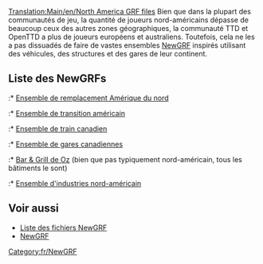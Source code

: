 [[Translation:Main/en/North America GRF files]]
{{en/-}}
{{Template:NewGRF Pays/Fr|
Drapeau=800px-Flag of the United States.png|
nom=États-Unis d'Amérique|
siteWeb=www.as-st.com/ttd/newusa/|
nomEnsemble=Ensemble de transition américain}}
Bien que dans la plupart des communautés de jeu, la quantité de joueurs nord-américains dépasse de beaucoup ceux des autres zones géographiques, la communauté TTD et OpenTTD a plus de joueurs européens et australiens. Toutefois, cela ne les a pas dissuadés de faire de vastes ensembles [[Main/fr/NewGRF|NewGRF]] inspirés utilisant des véhicules, des structures et des gares de leur continent.

==Liste des NewGRFs==
:* [[Main/fr/Ensemble de remplacement Amérique du nord|Ensemble de remplacement Amérique du nord]]
:* [http://www.as-st.com/ttd/newusa/ Ensemble de transition américain]
:* [http://www.tt-forums.net/viewtopic.php?t=6730 Ensemble de train canadien]
:* [http://www.tt-forums.net/viewtopic.php?t=22947&postdays=0&postorder=asc&start=0 Ensemble de gares canadiennes]
:* [http://www.tt-forums.net/viewtopic.php?t=24086 Bar & Grill de Oz] (bien que pas typiquement nord-américain, tous les bâtiments le sont)
:* [http://www.tt-forums.net/viewtopic.php?t=28212 Ensemble d'industries nord-américain]
{{Template:NewGRF Pays/Fr|
Drapeau=800px-Flag of Canada.png|
nom=Canada|
siteWeb=www.tt-forums.net/viewtopic.php?t=6730|
nomEnsemble=Ensemble de trains canadiens}}

== Voir aussi ==
* [[Main/fr/Liste NewGRF|Liste des fichiers NewGRF]]
* [[Main/fr/NewGRF|NewGRF]]

[[Category:fr/NewGRF]]